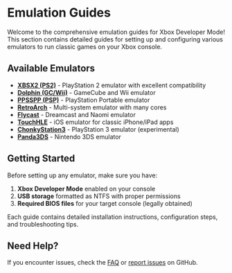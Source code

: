 # Emulation Guides

Welcome to the comprehensive emulation guides for Xbox Developer Mode! This section contains detailed guides for setting up and configuring various emulators to run classic games on your Xbox console.

## Available Emulators

- **[XBSX2 (PS2)](./xbsx2-guide)** - PlayStation 2 emulator with excellent compatibility
- **[Dolphin (GC/Wii)](./dolphin-guide)** - GameCube and Wii emulator
- **[PPSSPP (PSP)](./ppsspp-guide)** - PlayStation Portable emulator
- **[RetroArch](./retroarch-guide)** - Multi-system emulator with many cores
- **[Flycast](./flycast-guide)** - Dreamcast and Naomi emulator
- **[TouchHLE](./touchhle-guide)** - iOS emulator for classic iPhone/iPad apps
- **[ChonkyStation3](./chonkystation3-guide)** - PlayStation 3 emulator (experimental)
- **[Panda3DS](./panda3ds-guide)** - Nintendo 3DS emulator

## Getting Started

Before setting up any emulator, make sure you have:

1. **Xbox Developer Mode** enabled on your console
2. **USB storage** formatted as NTFS with proper permissions
3. **Required BIOS files** for your target console (legally obtained)

Each guide contains detailed installation instructions, configuration steps, and troubleshooting tips.

## Need Help?

If you encounter issues, check the [FAQ](../faq) or [report issues](https://github.com/SternXD/devstorewiki/issues) on GitHub.
